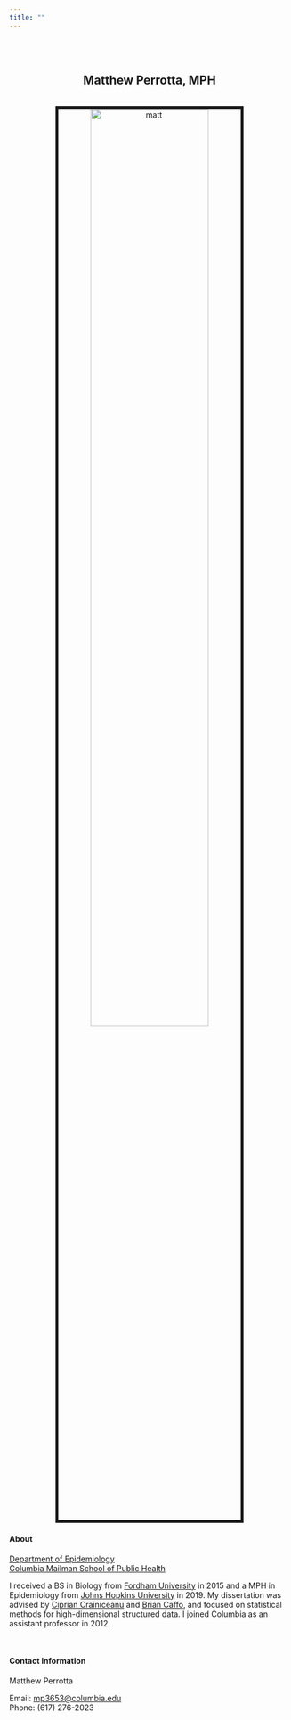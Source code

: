 ```yaml
---
title: ""
---
```

<center>

<br>
<br>

## Matthew Perrotta, MPH

<link rel="stylesheet" href="styles.css" type="text/css">
<link rel="stylesheet" href="academicons/css/academicons.min.css"/>
<link rel="apple-touch-icon" href="/images/JG_transparent.png" >

<br><img src="images/ireland_sweater.jpg" alt="matt" style="width:65%; border:5px solid"><br>

</center>

#### About

[Department of Epidemiology](http://www.mailman.columbia.edu/academic-departments/epidemiology)  
[Columbia Mailman School of Public Health](http://www.mailman.columbia.edu/)

I received a BS in Biology from [Fordham University](http://www.fordham.edu) in 2015 and a MPH in Epidemiology from [Johns Hopkins University](http://www.jhsph.edu/departments/biostatistics/) in 2019. My dissertation was advised by [Ciprian Crainiceanu](http://www.biostat.jhsph.edu/~ccrainic/) and [Brian Caffo](https://sites.google.com/view/bcaffo/home), and focused on statistical methods for high-dimensional structured data. I joined Columbia as an assistant professor in 2012.


<br>

#### Contact Information

Matthew Perrotta  

Email: [mp3653@columbia.edu](mailto:mp3653@columbia.edu)  
Phone: (617) 276-2023 
